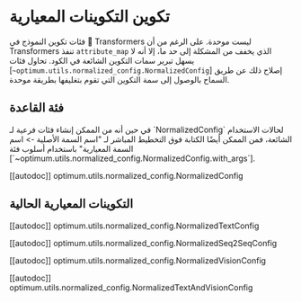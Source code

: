 # تكوين التكوينات المعيارية

فئات تكوين النموذج في 🤗 Transformers ليست موحدة. على الرغم من أن Transformers تنفذ `attribute_map` الذي يخفف من المشكلة إلى حد ما، إلا أنه لا يسهل تبرير سمات التكوين الشائعة في الكود.
تحاول فئات [`~optimum.utils.normalized_config.NormalizedConfig`] إصلاح ذلك عن طريق السماح بالوصول إلى سمة التكوين التي تقوم بتغليفها بطريقة موحدة.

## فئة القاعدة

<Tip>
في حين أنه من الممكن إنشاء فئات فرعية لـ `NormalizedConfig` لحالات الاستخدام الشائعة، فمن الممكن أيضًا الكتابة فوق
التخطيط المباشر لـ "اسم السمة الأصلية -> اسم السمة المعيارية" باستخدام
أسلوب فئة [`~optimum.utils.normalized_config.NormalizedConfig.with_args`].
</Tip>

[[autodoc]] optimum.utils.normalized_config.NormalizedConfig

## التكوينات المعيارية الحالية

[[autodoc]] optimum.utils.normalized_config.NormalizedTextConfig

[[autodoc]] optimum.utils.normalized_config.NormalizedSeq2SeqConfig

[[autodoc]] optimum.utils.normalized_config.NormalizedVisionConfig

[[autodoc]] optimum.utils.normalized_config.NormalizedTextAndVisionConfig